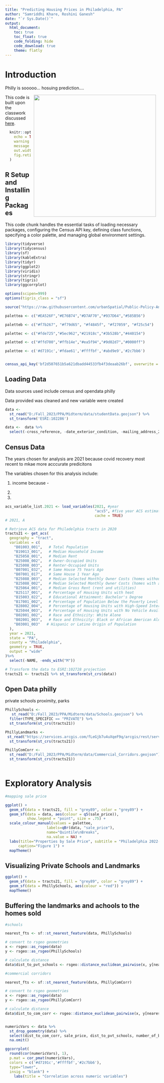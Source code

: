 ```yaml
---
title: "Predicting Housing Prices in Philadelphia, PA"
author: "Samriddhi Khare, Roshini Ganesh"
date: "`r Sys.Date()`"
output:
  html_document:
    toc: true
    toc_float: true
    code_folding: hide
    code_download: true
    theme: flatly 
---
```


# Introduction

Philly is sooooo... hosuing prediction....  

<img src="D:/Fall_2023/PPA/Midterm/data/33rd-Street-Corner-of-West-Lehigh-Ave.jpg" width="400" align="right" style="display: inline; margin: 0 10px;"/>

This code is built upon the classwork discussed [here](https://github.com/mafichman/musa_5080_2023/tree/main).

```r
  knitr::opts_chunk$set(
    echo = TRUE,
    warning = FALSE,
    message = FALSE,
    out.width = '100%',
    fig.retina =3
  )
```

## R Setup and Installing Packages

This code chunk handles the essential tasks of loading necessary packages, configuring the Census API key, defining class functions, specifying a color palette, and managing global environment settings.

```r

library(tidyverse)
library(tidycensus)
library(sf)
library(kableExtra)
library(tidyr)
library(ggplot2)
library(viridis)
library(stringr)
library(tigris)
library(ggcorrplot)

options(scipen=999)
options(tigris_class = "sf")

source("https://raw.githubusercontent.com/urbanSpatial/Public-Policy-Analytics-Landing/master/functions.r")

palettea <- c("#EA526F","#E76B74","#D7AF70","#937D64","#585B56")

paletteb <- c("#f7b267", "#f79d65", "#f4845f", "#f27059", "#f25c54")

palettec <- c("#fde725","#5ec962","#21918c","#3b528b","#440154")

paletted <- c("#ffd700","#ffb14e","#ea5f94","#9d02d7","#0000ff")

palettee <- c('#d7191c','#fdae61','#ffffbf','#abd9e9','#2c7bb6')


census_api_key('bf2d507651b5a621dbadd44533fb4f3deaab26bf', overwrite = TRUE)

```

## Loading Data

Data sources used include census and opendata philly 

Data provided was cleaned and new variable were created 

```r
data <- 
  st_read("D:/Fall_2023/PPA/Midterm/data/studentData.geojson") %>%
  st_transform('ESRI:102286')

data <-  data %>%
  select(-cross_reference, -date_exterior_condition, -mailing_address_2, -mailing_care_of, -unfinished, -utility )
```

## Census Data

The years chosen for analysis are 2021 because covid recovery most recent to mkae more acccurate predicitons


The variables chosen for this analysis include: 

1. income because - 

2. 

3. 


```r

acs_variable_list.2021 <- load_variables(2021, #year
                                         "acs5", #five year ACS estimates
                                         cache = TRUE)
# 2021, A

# Retrieve ACS data for Philadelphia tracts in 2020
tracts21 <- get_acs(
  geography = "tract",
  variables = c(
    "B01003_001",   # Total Population
    "B19013_001",   # Median Household Income
    "B25058_001",   # Median Rent
    "B25008_002",   # Owner-Occupied Units
    "B25008_003",   # Renter-Occupied Units
    "B07001_032",   # Same House 75 Years Ago
    "B07001_017",   # Same House 1 Year Ago
    "B25088_003",   # Median Selected Monthly Owner Costs (homes without a mortgage)
    "B25088_002",   # Median Selected Monthly Owner Costs (homes with a mortgage)
    "B25064_001",   # Median Gross Rent (rent and utilities)
    "B25117_001",   # Percentage of Housing Units with heat
    "B15003_022",   # Educational Attainment: Bachelor's Degree
    "B17001_002",   # Percentage of Population Below the Poverty Level
    "B28002_004",   # Percentage of Housing Units with High-Speed Internet
    "B25044_003",   # Percentage of Housing Units with No Vehicle Available
    "B02001_002",   # Race and Ethnicity: White Alone
    "B02001_003",   # Race and Ethnicity: Black or African American Alone
    "B03001_003"   # Hispanic or Latino Origin of Population
  ),
  year = 2021,
  state = "PA",
  county = "Philadelphia",
  geometry = TRUE,
  output = "wide"
)%>%
  select(-NAME, -ends_with("M"))

# Transform the data to ESRI:102728 projection
tracts21 <- tracts21 %>% st_transform(st_crs(data))

```

## Open Data philly 

private schools proximity, parks 

```r
PhillySchools <-
   st_read("D:/Fall_2023/PPA/Midterm/data/Schools.geojson") %>%
  filter(TYPE_SPECIFIC == "PRIVATE") %>%
  st_transform(st_crs(tracts21))

PhillyLandmarks <-
 st_read("https://services.arcgis.com/fLeGjb7u4uXqeF9q/arcgis/rest/services/Landmark_Points/FeatureServer/0/query?outFields=*&where=1%3D1&f=geojson")%>%
  st_transform(st_crs(tracts21))

PhillyComCorr <-
  st_read("D:/Fall_2023/PPA/Midterm/data/Commercial_Corridors.geojson") %>%
  st_transform(st_crs(tracts21))
  
```



# Exploratory Analysis


```r
#mapping sale price

ggplot() +
  geom_sf(data = tracts21, fill = "grey89", color = "grey89") +
  geom_sf(data = data, aes(colour = q5(sale_price)), 
          show.legend = "point", size = .75) +
  scale_colour_manual(values = palettee,
                   labels=qBr(data, "sale_price"),
                   name="Quintile\nBreaks", 
                   na.value = NA) +
  labs(title="Properties by Sale Price", subtitle = "Philadelphia 2022-2023", 
      caption="Figure 1") +
  mapTheme()

```

## Visualizing Private Schools and Landmarks 


```r
ggplot() +
  geom_sf(data = tracts21, fill = "grey89", color = "grey89") +
  geom_sf(data = PhillySchools, aes(colour = "red")) +
  mapTheme()
```

## Buffering the landmarks and achools to the homes sold

```r

#schools 

nearest_fts <- sf::st_nearest_feature(data, PhillySchools)

# convert to rsgeo geometries
x <- rsgeo::as_rsgeo(data)
y <- rsgeo::as_rsgeo(PhillySchools)

# calculate distance
data$dist_to_pvt_schools <- rsgeo::distance_euclidean_pairwise(x, y[nearest_fts])

#commercial corridors

nearest_fts <- sf::st_nearest_feature(data, PhillyComCorr)

# convert to rsgeo geometries
x <- rsgeo::as_rsgeo(data)
y <- rsgeo::as_rsgeo(PhillyComCorr)

# calculate distance
data$dist_to_com_corr <- rsgeo::distance_euclidean_pairwise(x, y[nearest_fts])



```


```r
numericVars <- data %>%
  st_drop_geometry(data) %>%
  select(dist_to_com_corr, sale_price, dist_to_pvt_schools, number_of_bathrooms, number_of_bedrooms)%>%
  na.omit()

ggcorrplot(
  round(cor(numericVars), 1), 
  p.mat = cor_pmat(numericVars),
  colors = c('#d7191c','#ffffbf','#2c7bb6'),
  type="lower",
  insig = "blank") +  
    labs(title = "Correlation across numeric variables") 
```

